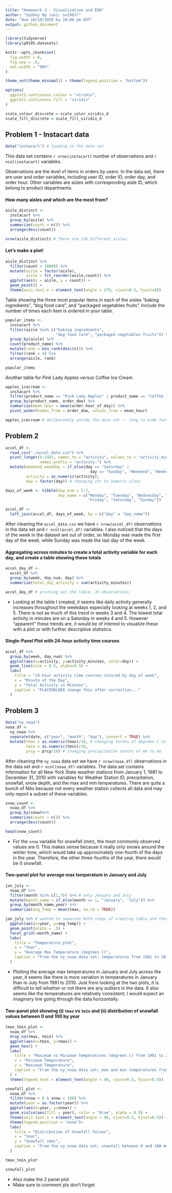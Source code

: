 ```yaml
---
title: "Homework 3 - Visualization and EDA"
author: "Sydney Ng (uni: sn2863)"
date: "due 10/10/2020 by 10:00 pm EDT"
output: github_document
---
```


```r
library(tidyverse)
library(p8105.datasets)

knitr::opts_chunk$set(
  fig.width = 6,
  fig.asp = .6,
  out.width = "90%"
)

theme_set(theme_minimal() + theme(legend.position = "bottom"))

options(
  ggplot2.continuous.colour = "viridis",
  ggplot2.continuous.fill = "viridis"
)

scale_colour_discrete = scale_color_viridis_d
scale_fill_discrete = scale_fill_viridis_d
```

## Problem 1 - Instacart data
```r
data("instacart") # loading in the data set
```

This data set contains `r nrow(instacart)` number of observations and `r ncol(instacart)` variables.

Observations are the level of items in orders by users. In the data set, there are user and order variables, including user ID, order ID, order day, and order hour. Other variables are aisles with corresponding aisle ID, which belong to product departments.

#### How many aisles and which are the most from?
```r
aisle_distinct <- 
  instacart %>%
  group_by(aisle) %>%
  summarize(count = n()) %>%
  arrange(desc(count))

nrow(aisle_distinct) # there are 134 different aisles
```

#### Let's make a plot!
```r
aisle_distinct %>%
  filter(count > 10000) %>%
  mutate(aisle = factor(aisle),
         aisle = fct_reorder(aisle,count)) %>%
  ggplot(aes(x = aisle, y = count)) + 
  geom_point() +
  theme(axis.text.x = element_text(angle = 270, vjust=0.5, hjust=0))
```

Table showing the three most popular items in each of the aisles "baking ingredients", "dog food care", and "packaged vegetables fruits". Include the number of times each item is ordered in your table.

```r
popular_items <-
  instacart %>%
  filter(aisle %in% c("baking ingredients", 
                      "dog food care", "packaged vegetables fruits")) %>%
  group_by(aisle) %>%
  count(product_name) %>%
  mutate(rank = min_rank(desc(n))) %>%
  filter(rank < 4) %>%
  arrange(aisle, rank)

popular_items
```

Another table for Pink Lady Apples versus Coffee Ice Cream
```r
apples_icecream <-
  instacart %>%
  filter(product_name == "Pink Lady Apples" | product_name == "Coffee Ice Cream") %>%
  group_by(product_name, order_dow) %>%
  summarize(mean_hour = mean(order_hour_of_day)) %>%
  pivot_wider(names_from = order_dow, values_from = mean_hour)

apples_icecream # deliberately untidy the data set -- long to wide format
```



## Problem 2
```r
accel_df <- 
  read_csv("./accel_data.csv") %>%
  pivot_longer(4:1443, names_to = "activity", values_to = "activity_minutes",
               names_prefix = "activity.") %>%
  mutate(weekend_weekday = if_else(day == "Saturday" | 
                                     day == "Sunday", "Weekend", "Weekday"),
         activity = as.numeric(activity),
         day = factor(day)) # changing chr to numeric class

days_of_week <- tibble(day_num = 1:7,
                       day_name = c("Monday", "Tuesday", "Wednesday", "Thursday",
                                    "Friday", "Saturday", "Sunday"))

accel_df <-
  left_join(accel_df, days_of_week, by = c("day" = "day_name"))
```

After cleaning the `accel_data.csv` we have `r nrow(accel_df)` observations in the data set and `r ncol(accel_df)` variables. I also noticed that the days of the week in the dataset are out of order, so Monday was made the first day of the week, while Sunday was made the last day of the week.

#### Aggregating across minutes to create a total activity variable for each day, and create a table showing these totals

```r
accel_day_df <-
  accel_df %>%
  group_by(week, day_num, day) %>%
  summarize(total_day_activity = sum(activity_minutes))

accel_day_df # printing out the table; 35 observations
```

* Looking at the table I created, it seems like daily activity generally increases throughout the weekdays especially looking at weeks 1, 2, and 5. There is not as much of this trend in weeks 3 and 4. The lowest total activity in minutes are on a Saturday in weeks 4 and 5. However "apparent" these trends are, it would be of interest to visualize these with a plot or with further descriptive statistics.

#### Single-Panel Plot with 24-hour activity time courses
```r
accel_df %>%
  group_by(week, day_num) %>%
  ggplot(aes(x=activity, y=activity_minutes, color=day)) + 
  geom_line(size = 0.5, alpha=0.5) +
  labs(
    title = "24-hour activity time courses colored by day of week",
    x = "Minute of the Day",
    y = "Total Activity in Minutes",
    caption = "PLACEHOLDER change this after correction..."
  )
```



## Problem 3
```r
data("ny_noaa")
noaa_df <-
  ny_noaa %>%
  separate(date, c("year", "month", "day"), convert = TRUE) %>%
  mutate(tmax = as.numeric(tmax)/10, # changing tenths of degrees C to degrees C
         tmin = as.numeric(tmin)/10,
         prcp = prcp/10) # changing precipitation tenths of mm to mm
```

After cleaning the `ny_noaa` data set we have `r nrow(noaa_df)` observations in the data set and `r ncol(noaa_df)` variables. The data set contains information for all New York State weather stations from January 1, 1981 to December 31, 2010 with variables for Weather Station ID, precipitation, snowfall, snow depth, and the max and min temperatures. There are quite a bunch of NAs because not every weather station collects all data and may only report a subset of these variables.

```r
snow_count <-
  noaa_df %>%
  group_by(snow)%>%
  summarize(count = n()) %>%
  arrange(desc(count))

head(snow_count)
```

* For the `snow` variable for snowfall (mm), the most commonly observed values are 0. This makes sense because it really only snows around the winter time, which would take up approximately one-fourth of the days in the year. Therefore, the other three-fourths of the year, there would be 0 snowfall.

#### Two-panel plot for average max temperature in January and July
```r
jan_july <-
  noaa_df %>%
  filter(month %in% c(1,7)) %>% # only January and July
  mutate(month_name = if_else(month == 1, "January", "July")) %>%
  group_by(month_name,year) %>%
  summarize(avg_temp = mean(tmax, na.rm = TRUE)) 

jan_july %>% # wanted to separate both steps of creating table and then plotting
  ggplot(aes(x=year, y=avg_temp)) + 
  geom_point(alpha = .5) + 
  facet_grid(~month_name) +
  labs(
    title = "Temperature plot",
    x = "Year",
    y = "Average Max Temperature (degrees C)",
    caption = "From the ny_noaa data set; temperatures from 1981 to 2010."
  )
```

* Plotting the average max temperatures in January and July across the year, it seems like there is more variation in temperatures in January than in July from 1981 to 2010. Just from looking at the two plots, it is difficult to tell whether or not there are any outliers in the data. It also seems like the temperatures are relatively consistent; I would expect an imaginary line going through the data horizontally.

#### Two-panel plot showing (i) `tmax` vs `tmin` and (ii) distribution of snowfall values between 0 and 100 by year

```r
tmax_tmin_plot <-
  noaa_df %>%
  drop_na(tmax, tmin) %>%
  ggplot(aes(x=tmin, y=tmax)) +
  geom_hex() +
  labs(
    title = "Maximum vs Minimum Temperatures (degrees C) from 1981 to 2010",
    x = "Minimum Temperature",
    y = "Maximum Temperature",
    caption = "From the ny_noaa data set; max and min temperatures from 1981 to 2010."
  ) +
  theme(legend.text = element_text(angle = 90, vjust=0.5, hjust=0.5))

snowfall_plot <-
  noaa_df %>%
  filter(snow > 0 & snow < 100) %>%
  mutate(year = as.factor(year)) %>%
  ggplot(aes(x=year, y=snow)) +
  geom_violin(aes(fill = year), color = "blue", alpha = 0.5) +
  theme(axis.text.x = element_text(angle = 90, vjust=0.5, hjust=0.5)) +
  theme(legend.position = "none")+
  labs(
    title = "Distribution of Snowfall Values",
    x = "Year",
    y = "Snowfall (mm)",
    caption = "From the ny_noaa data set; snowfall between 0 and 100 mm."
  ) 

tmax_tmin_plot

snowfall_plot
```

* Also make the 2 panel plot
* Make sure to comment pls don't forget

